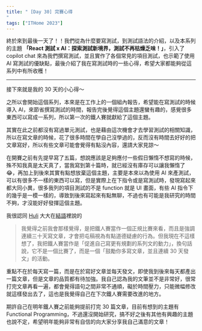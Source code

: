 ```yaml
---
title: " [Day 30] 完賽心得
"
tags: ["ITHome 2023"]
---
```


終於來到最後一天了！！我們從為什麼要寫測試，到測試語法的介紹，以及本系列的主題 **「React 測試 x AI：探索測試新境界，測試不再枯燥乏味！」**，引入了 copilot chat 來為我們撰寫測試，並且實作了各個常見的項目測試，也示範了使用 AI 寫測試的優缺點，最後介紹了我在寫測試時的一些心得，希望大家都能夠從這系列中有所收穫！

---

接下來就是我的 30 天的小心得～

之所以會開始這個系列，本來是在工作上的一個組內報告，希望能在寫測試的時候導入 AI，來節省撰寫測試的時間，報告完後覺得這個主題還蠻有趣的，感覺很多東西可以寫成一系列，所以第一次的鐵人賽就獻給了這個主題。

其實在此之前都沒有寫過單元測試，也是藉由這次機會才去學習測試的相關知識，所以在寫文章的時候，花了很多時間在學自己沒學過的，反而沒有時間去好好的把文章寫好，所以有些文章可能會覺得有點沒內容，還請大家見諒～

在開賽之前有先提早寫了五篇，想說應該是足夠應付一些假日懶惰不想寫的時候，殊不知我真是太天真了，當我寫到第十篇時，就已經沒有庫存可以讓我懶惰了 😂，再加上到後來其實有點想放棄這個主題，主要是本來以為使用 AI 來產測試，可以有很多不一樣的東西可以寫，但是實際上在下指令或是寫測試時，發現寫起來都大同小異，很多我列的項目測試的不是 function 就是 UI 畫面，有些 AI 指令下的幾乎是一模一樣的，導致到後來寫起來有點無聊，不過也有可能是我研究的時間不夠，才沒能好好發揮這個主題。

我很認同 [Huli](https://ithelp.ithome.com.tw/users/20091346/ironman/6155) 大大在[結語](https://ithelp.ithome.com.tw/articles/10331283)裡說的

> 我覺得之前我會那樣覺得，是把鐵人賽當作一個正規比賽來看，而且是強調連續三十天寫文章，才會把屯稿視為有點道德疑慮的行為。但我現在不這樣想了，我把鐵人賽當作是「促進自己寫更有規劃的系列文的動力」，換句話說，它不是一個比賽了，而是一個「鼓勵你多寫文章，並且連續 30 天發文」的活動。

重點不在於每天寫一篇，而是在於寫好文章並每天發文，即使我到後來每天都產出一篇文章，但是文章的品質都有待加強。我自己認為我的文筆並不是非常好，很常打完文章再看一遍，都會覺得語句之間非常不通順，礙於時間壓力，只能微幅修改就這樣發出去了，這也是我覺得自己在下次鐵人賽需要改進的地方。

期許自己在明年鐵人賽之前能夠提前打完 30 篇文章，目前有想到的主題有 Functional Programming，不過還沒開始研究，搞不好之後有其他有興趣的主題也說不定，希望明年能夠非常有自信的向大家分享我自己滿意的文章！
